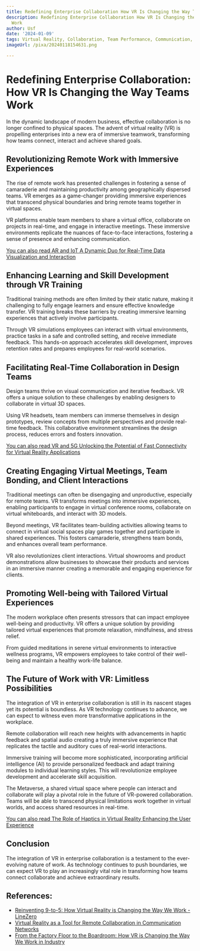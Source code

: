 ```yaml
---
title: Redefining Enterprise Collaboration How VR Is Changing the Way Teams Work
description: Redefining Enterprise Collaboration How VR Is Changing the Way Teams
  Work
author: Usf
date: '2024-01-09'
tags: Virtual Reality, Collaboration, Team Performance, Communication, Productivity
imageUrl: /pixa/20240118154631.png

---
```

# Redefining Enterprise Collaboration: How VR Is Changing  the  Way Teams Work

In the dynamic landscape  of modern business, effective collaboration is no  longer confined to physical spaces. The advent of virtual reality (VR) is propelling enterprises into a new era of immersive teamwork, transforming how teams connect, interact and achieve shared goals.

## Revolutionizing Remote Work with Immersive Experiences

The  rise of remote work has  presented  challenges in fostering a sense of camaraderie and maintaining productivity among geographically dispersed teams. VR emerges as  a game-changer providing  immersive experiences that transcend physical boundaries and bring remote teams together  in virtual spaces.

VR platforms enable team members to share a  virtual office, collaborate on projects  in real-time, and engage in interactive meetings. These immersive environments replicate the  nuances of face-to-face interactions,  fostering a sense of presence and enhancing communication.

[You  can also read AR and IoT A Dynamic Duo for Real-Time Data  Visualization and Interaction](AR%20and%20IoT%20A%20Dynamic%20Duo%20for%20Real-Time%20Data%20Visualization%20and%20Interaction)


## Enhancing Learning and Skill Development  through VR  Training

Traditional training methods are often limited by their static  nature, making it challenging to fully  engage learners and ensure effective knowledge transfer. VR training breaks these barriers by creating immersive learning experiences that actively involve participants.

Through VR  simulations employees can interact with virtual environments, practice tasks in a safe and controlled setting, and receive immediate feedback. This hands-on  approach accelerates skill development, improves retention rates  and  prepares employees for real-world scenarios.

## Facilitating  Real-Time Collaboration in Design Teams

Design teams thrive on visual communication and  iterative feedback. VR offers a  unique  solution  to these challenges by enabling designers to collaborate in virtual 3D spaces.

Using VR headsets, team members can immerse themselves in  design prototypes, review concepts from  multiple perspectives  and provide real-time feedback. This collaborative environment streamlines the design process, reduces errors  and fosters innovation.

[You can also read VR and  5G Unlocking the  Potential of Fast Connectivity for Virtual Reality Applications](VR%20and%205G%20Unlocking%20the%20Potential%20of%20Fast%20Connectivity%20for%20Virtual%20Reality%20Applications)


## Creating Engaging Virtual Meetings, Team Bonding, and  Client Interactions

Traditional meetings can often be disengaging  and unproductive, especially  for remote teams. VR transforms meetings into immersive experiences, enabling participants to engage in virtual conference rooms, collaborate on virtual  whiteboards, and interact with 3D models.

Beyond meetings, VR facilitates team-building activities allowing  teams to connect in virtual social spaces play games  together and participate in shared experiences. This fosters camaraderie, strengthens team bonds, and enhances overall team performance.

VR also revolutionizes client interactions. Virtual showrooms and  product demonstrations  allow businesses to showcase their products and services in an immersive manner creating a memorable and engaging experience for clients.

## Promoting Well-being with Tailored Virtual Experiences

The modern workplace often presents stressors that can impact employee well-being and  productivity. VR offers a unique solution by providing tailored virtual experiences that promote relaxation, mindfulness, and stress relief.

From guided meditations in serene virtual environments to interactive wellness programs, VR empowers employees to take control of their well-being and maintain a healthy  work-life  balance.

##  The  Future of Work with VR: Limitless Possibilities

The integration of VR in enterprise collaboration is still in its nascent stages yet its potential is boundless. As VR technology continues to advance, we  can expect to witness even more transformative applications  in the workplace.

Remote collaboration will  reach new  heights with advancements in haptic feedback and spatial audio creating a truly immersive experience that replicates  the tactile and  auditory cues  of real-world interactions.

Immersive training will become more sophisticated, incorporating artificial intelligence (AI) to provide personalized feedback  and adapt training modules to individual learning styles. This will revolutionize employee development  and accelerate skill acquisition.

The Metaverse, a shared virtual  space where people can interact and collaborate will play a pivotal role in the future  of VR-powered collaboration. Teams will be able  to transcend physical limitations work together in virtual worlds,  and access shared resources in real-time.

[You can also read The Role of Haptics in Virtual Reality  Enhancing the User Experience](The%20Role%20of%20Haptics%20in%20Virtual%20Reality%20Enhancing%20the%20User%20Experience)


## Conclusion

The integration of VR in enterprise collaboration is a  testament to the  ever-evolving nature of work. As technology continues to push boundaries,  we can expect VR to play an increasingly vital role  in transforming how teams connect collaborate and achieve extraordinary results.

## References:
- [Reinventing 9-to-5: How Virtual Reality is Changing the Way We Work - LineZero](https://www.linezero.com/blog/how-virtual-reality-is-changing-the-way-we-work)
- [Virtual Reality as a Tool for Remote Collaboration in Communication Networks](https://utilitiesone.com/virtual-reality-as-a-tool-for-remote-collaboration-in-communication-networks)
- [From the Factory Floor to the Boardroom: How VR is Changing the Way We Work in Industry](https://www.linkedin.com/pulse/from-factory-floor-boardroom-how-vr-changing-way)

